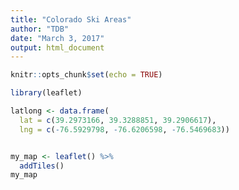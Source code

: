 ```yaml
---
title: "Colorado Ski Areas"
author: "TDB"
date: "March 3, 2017"
output: html_document
---
```


```r
knitr::opts_chunk$set(echo = TRUE)
```



```r
library(leaflet)

latlong <- data.frame(
  lat = c(39.2973166, 39.3288851, 39.2906617),
  lng = c(-76.5929798, -76.6206598, -76.5469683))


my_map <- leaflet() %>% 
  addTiles()
my_map
```

